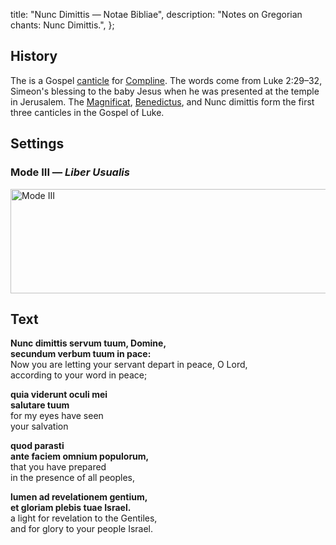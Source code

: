   title: "Nunc Dimittis — Notae Bibliae",
  description: "Notes on Gregorian chants: Nunc Dimittis.",
};

<Initial text="Nunc Dimittis" />

## History

The <Definition lang="latin" anchor="nunc-dimittis" text="Nunc dimittis" /> is a Gospel [canticle](/glossary/liturgical-terms#canticle) for [Compline](/glossary/liturgical-terms#compline). The words come from Luke 2:29–32, Simeon's blessing to the baby Jesus when he was presented at the temple in Jerusalem. The [Magnificat](/liturgy/music/chants/magnificat), [Benedictus](/liturgy/music/chants/benedictus), and Nunc dimittis form the first three canticles in the Gospel of Luke.

## Settings

### Mode III — *Liber Usualis*

<Image
  src="/chants/nunc-dimittis.svg"
  alt="Mode III"
  width="600"
  height="167"
/>

## Text

**Nunc dimittis servum tuum, Domine,**<br/>
**secundum verbum tuum in pace:**<br/>
Now you are letting your servant depart in peace, O Lord,<br/>
according to your word in peace;

**quia viderunt oculi mei**<br/>
**salutare tuum**<br/>
for my eyes have seen<br/>
your salvation

**quod parasti**<br/>
**ante faciem omnium populorum,**<br/>
that you have prepared<br/>
in the presence of all peoples,

**lumen ad revelationem gentium,**<br/>
**et gloriam plebis tuae Israel.**<br/>
a light for revelation to the Gentiles,<br/>
and for glory to your people Israel.
